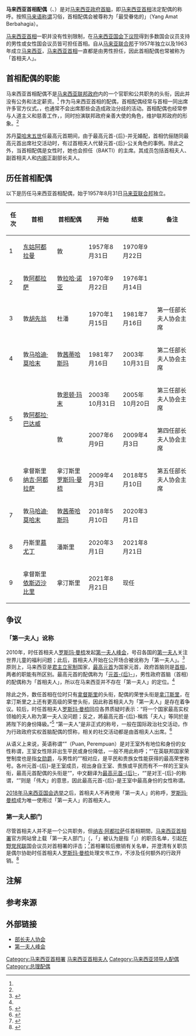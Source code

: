 {{Infobox Political post
| post = 首相配偶
| body = 马来西亚
| nativename = {{small|Pasangan Perdana Menteri}}<br />{{small|Spouse of the Prime Minister}}
| style = 最受眷佑的<br />{{small|Yang Amat Berbahagia}}
| image = 
| incumbent = 拿汀斯里{{tsl|en|Muhaini Zainal Abidin|慕海妮·再纳·阿比丁}}
| incumbentsince = 2021年8月21日
| residence = {{tsl|en|Seri Perdana|斯里柏兰岭}}（首相官邸）
| formation = 1957年8月31日
| inaugural = 敦{{tsl|en|Sharifah Rodziah Syed Alwi Barakbah|莎丽花·露茜娅}}
| website = 
}}

'''马来西亚首相配偶'''（{{lang-ms|Pasangan Perdana Menteri Malaysia}}、{{lang-en|Spouse of the Prime Minister of Malaysia}}）是对[[马来西亚|马来西亚]][[政府首脑|政府首脑]]，即[[马来西亚首相|马来西亚首相]]法定配偶的称呼。按照[[马来语称谓列表|马来语称谓]]习俗，首相配偶会被尊称为「最受眷佑的」（Yang Amat Berbahagia）。

[[马来西亚首相|马来西亚首相]]一职并没有性别限制，在[[马来西亚国会|马来西亚国会]][[马来西亚下议院|下议院]]得到多数国会议员支持的男性或女性国会议员皆可担任首相。自从[[马来亚联合邦|马来亚联合邦]]于1957年独立以及1963年成立[[马来西亚|马来西亚]]，[[马来西亚首相|马来西亚首相]]一直都是由男性担任，因此首相配偶也常被称为「首相夫人」。

== 首相配偶的职能 ==
马来西亚首相配偶不是[[马来西亚联邦政府|马来西亚联邦政府]]内的一个官职和公共职务的头衔，因此并没有公务和法定薪资。<ref name=whois /> 作为马来西亚首相的配偶，首相配偶经常与首相一同出席许多官方仪式。{{what|按照习俗，首相配偶被严禁在其丈夫或妻子担任首相期间从事外部工作}}，也通常不会出席那些会造成政治分歧的活动。首相配偶也经常参与人道主义和慈善工作，{{fact|组建组织并聘请员工来支持这些活动}}，同时扮演联邦政府亲善大使的角色，维护联邦政府的形象。<ref name=whois />

苏丹[[莫哈末五世|莫哈末五世]]任最高元首期间，由于最高元首-{后}-并无婚配，首相伉俪随同最高元首出席社交活动时，有过首相夫人代替元首-{后}-公关角色的事例。除此之外，当首相配偶是女性时，她也会担任{{tsl|ms|Badan Amal dan Kebajikan Tenaga Isteri-Isteri Menteri dan Timbalan Menteri|马来西亚部长夫人和副部长夫人慈善及福利机构}}（BAKTI）的主席。其成员包括首相夫人、副首相夫人和[[马来西亚内阁|内阁]]正副部长夫人。

== 历任首相配偶 ==
以下是历任马来西亚首相配偶，始于1957年8月31日[[马来亚联合邦|马来亚联合邦]]独立。

{| class="wikitable" cellspacing="2" width="80%"
|-
! 任次 !! 首相 !! 首相配偶 !! 开始 !! 结束 !! 备注
|-
| 1 || [[东姑阿都拉曼|东姑阿都拉曼]] || 敦{{tsl|en|Sharifah Rodziah Syed Alwi Barakbah|莎丽花·露茜娅}} || 1957年8月31日 || 1970年9月22日 || 
|-
| 2 || 敦[[阿都拉萨|阿都拉萨]] || 敦[[拉哈·诺亚|拉哈·诺亚]] || 1970年9月22日 || 1976年1月14日 || 
|-
| 3 || 敦[[胡先翁|胡先翁]] || 杜潘{{tsl|en|Suhaila Noah|苏海拉·诺亚}}{{noteTag|name="苏海拉"}} || 1970年1月15日 || 1981年7月16日 || 第一任部长夫人协会主席
|-
| 4 || 敦[[马哈迪·莫哈末|马哈迪·莫哈末]] || 敦[[茜蒂哈斯玛|茜蒂哈斯玛]] || 1981年7月16日 || 2003年10月31日 || 第二任部长夫人协会主席
|-
| rowspan="2" | 5 || rowspan="2" | 敦[[阿都拉·巴达威|阿都拉·巴达威]] || 敦[[恩顿玛末|恩顿·玛末]]{{noteTag|name="恩顿玛末"}} || 2003年10月31日 || 2005年10月20日 || 第三任部长夫人协会主席
|-
| 敦{{tsl|en|Jeanne Abdullah|珍·阿都拉}}{{noteTag|name="珍"}} || 2007年6月9日 || 2009年4月3日 || 第四任部长夫人协会主席
|-
| 6 || 拿督斯里[[纳吉·阿都拉萨|纳吉·阿都拉萨]] || 拿汀斯里[[罗斯玛·曼梳|罗斯玛·曼梳]]{{noteTag|name="罗斯玛"}} || 2009年4月3日 || 2018年5月10日 || 第五任部长夫人协会主席
|-
| 7 || 敦[[马哈迪·莫哈末|马哈迪·莫哈末]] || 敦[[茜蒂哈斯玛|茜蒂哈斯玛]] || 2018年5月10日 || 2020年3月1日 ||
|-
| 8 || 丹斯里[[慕尤丁|慕尤丁]] || 潘斯里{{tsl|en|Noorainee Abdul Rahman|诺莱妮阿都拉曼}} || 2020年3月1日 || 2021年8月21日 ||
|-
| 9 || 拿督斯里[[依斯迈沙比里|依斯迈沙比里]] || 拿汀斯里{{tsl|en|Muhaini Zainal Abidin|慕海妮·再纳·阿比丁}} || 2021年8月21日 || 现任 ||
|}

== 争议 ==
=== 「第一夫人」讹称 ===
2010年，时任首相夫人[[罗斯玛·曼梳|罗斯玛·曼梳]]发起[[第一夫人峰会|第一夫人峰会]]，号召各国的[[第一夫人|第一夫人]]关注世界儿童的福利问题；此后，首相夫人开始在公开场合被讹称为「第一夫人」。<ref name=whois>{{cite news|author=言论|title=谁是第一夫人？|url=http://cnews.cari.com.my/news.php?id=182977|newspaper=[[联合日报|联合日报]]|date=2012-02-20|deadurl=yes|archiveurl=https://web.archive.org/web/20131019082943/http://cnews.cari.com.my/news.php?id=182977|archivedate=2013-10-19}}</ref> 原则上，马来西亚是[[君主立宪制|君主立宪制]]国家，[[马来西亚最高元首|最高元首]]为国家元首，政府首脑则是[[马来西亚首相|首相]]，两者的职能有所区别。最高元首的配偶称为「[[马来西亚最高元首后|元首-{后}-]]」，男性政府首脑（首相）的配偶称为「首相夫人」，所以在马来西亚并不存在「第一夫人」的定位。<ref name=whois />

除此之外，数任首相在位时只有[[拿督斯里|拿督斯里]]的头衔，配偶的荣誉头衔是[[拿汀斯里|拿汀斯里]]，在拿汀斯里之上还有更高级的荣誉头衔，因此称首相夫人为「第一夫人」是存在着争议。较后，时任首相夫人[[罗斯玛·曼梳|罗斯玛·曼梳]]回应各界质疑时表示：“将一个国家最高实权领袖的夫人称为第一夫人没问题；反之，將最高元首-{后}-稱爲「夫人」等同於是將陛下的身份降級。”<ref>{{cite web|title=用第一夫人尊称没有问题 罗斯玛轰有心人故意炒作|url=http://www.hctvnews.net/hc_web/php_hc_read.php?n=32286|date=2013-03-20|publisher=当今大马(韩江电视新闻中心轉載)|access-date=2015-04-15|archive-url=https://web.archive.org/web/20160131221528/http://www.hctvnews.net/hc_web/php_hc_read.php?n=32286|archive-date=2016-01-31|dead-url=yes}}</ref> “第一夫人”是非正式的称号，一般在国际政治社交活动，作为行政政府实权首脑配偶的惯称，相关的社交活动都是由首相夫人出席。<ref>{{cite news|author=李伟伦|title=首度承认罗斯玛是第一夫人 部长辩称没违宪僭越元首后|url=https://www.malaysiakini.com/news/158540|publisher=当今大马|date=2011-03-14|language=zh}}</ref>

从语义上来说，英语称谓“{{lang|en|Lady}}”（Puan, Perempuan）是对王室外有地位和身份的女性称谓，王室女性除非出生平民或身份降低，一般不用此称呼；“{{lang|en|Lady}}”在英联邦国家荣誉制度也是指[[女勋爵|女勋爵]]，与男性的“{{lang|en|Lord}}”相对应，是平民和贵族女性能获得的最高荣誉称号。各州元首-{后}-是王室成员，视出身自王室、贵族或平民而有不一样的王室头衔，最高元首配偶的头衔是“{{lang|ms|Raja Permaisuri Agong}}”，中文翻译为[[最高元首后|最高元首-{后}-]]，“{{lang|ms|Raja Permaisuri}}”是对王-{后}-的称谓，“{{lang|ms|Agong}}”则是「伟大」的意思，因此最高元首-{后}-是王室中最高身份的女性称谓。

[[2018年马来西亚大选|2018年马来西亚国会选举]]之后，首相夫人不再使用「第一夫人」的称呼，[[罗斯玛·曼梳|罗斯玛·曼梳]]成为唯一使用过「第一夫人」的首相夫人。

=== 第一夫人部门 ===
尽管首相夫人并不是一个公共职务，但[[纳吉·阿都拉萨|纳吉·阿都拉萨]]任首相期間，[[马来西亚首相署|马来西亚首相署]]官方网站曾上载「第一夫人部门」（{{lang|en|FLOM Division}}，「{{lang|en|FLOM}}」被认为是指「{{lang|en|First Lady of Malaysia}}」）的职员名单，引起[[马来西亚在野党|在野党]][[人民联盟_(马来西亚)|民联]]国会议员对首相署的评击；<ref>{{cite news|title=首相署网页赫现第一夫人部门 郭素沁抨击纳吉撒谎隐瞒国会|url=http://www.malaysiakini.com/news/154717|newspaper=[[当今大马|当今大马]]|date=2011-01-28}}</ref>首相署较后撤销有关名单，并澄清有关职员是偶尔协助时任首相夫人[[罗斯玛·曼梳|罗斯玛·曼梳]]处理文书工作，不涉及任何额外的行政开销。<ref>{{cite news|author=全国新闻|title=马来西亚第一夫人单位 纳兹里：没职员没开支|url=http://www.nanyang.com/node/337720|newspaper=[[南洋网|南洋网]]|date=2011-03-09|deadurl=yes|archiveurl=https://web.archive.org/web/20131019134853/http://www.nanyang.com/node/337720|archivedate=2013-10-19}}</ref>

==注解==
<div class="references-small">
{{noteFoot|refs=
<ref name="苏海拉">部长夫人协会成立于1977年，第三任首相夫人{{tsl|en|Suhaila Noah|苏海拉·诺亚}}为首任协会主席。</ref>
<ref name="恩顿玛末">2005年，时任部长夫人协会主席的[[恩顿·玛末|恩顿·玛末]]病逝，由副首相夫人[[罗斯玛·曼梳|罗斯玛·曼梳]]代理主席。</ref>
<ref name="珍">第五任首相[[阿都拉·巴达威|阿都拉·巴达威]]于任期内丧偶，后来娶{{tsl|en|Jeanne Abdullah|珍·阿都拉}}（本姓“丹克”）续弦。</ref>
<ref name="罗斯玛">当[[罗斯玛·曼梳|罗斯玛·曼梳]]随同丈夫时，她的头衔是“拿汀斯里”，她单独的头衔则是“拿汀巴杜卡斯里”。</ref>
}}</div>

==参考来源==
{{reflist}}

==外部链接==
{{Portal|马来西亚|政治}}
* [https://web.archive.org/web/20131019172851/http://www.bakti.org.my/v3/ 部长夫人协会]
* [http://www.firstladiessummit.org/ 第一夫人峰会] {{Wayback|url=http://www.firstladiessummit.org/ |date=20100923041714 }}

[[Category:马来西亚首相署|Category:马来西亚首相署]]
[[Category:马来西亚首相夫人|]]
[[Category:马来西亚领导人配偶|Category:马来西亚领导人配偶]]
[[Category:总理配偶|Category:总理配偶]]
